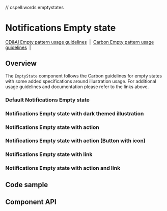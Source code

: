 // cspell:words emptystates

# Notifications Empty state

[CD&AI Empty pattern usage guidelines](https://pages.github.ibm.com/cdai-design/pal/patterns/empty-state/usage/)
&nbsp;|&nbsp;
[Carbon Empty pattern usage guidelines](https://www.carbondesignsystem.com/patterns/empty-states-pattern/)
&nbsp;|&nbsp;

## Overview

The `EmptyState` component follows the Carbon guidelines for empty states with
some added specifications around illustration usage. For additional usage
guidelines and documentation please refer to the links above.

### Default Notifications Empty state

<Canvas>
  <Story id={getStoryId(NotificationsEmptyState.displayName, 'default')} />
</Canvas>

### Notifications Empty state with dark themed illustration

<Canvas>
  <Story
    id={getStoryId(
      NotificationsEmptyState.displayName,
      'with-dark-mode-illustration'
    )}
  />
</Canvas>

### Notifications Empty state with action

<Canvas>
  <Story id={getStoryId(NotificationsEmptyState.displayName, 'with-action')} />
</Canvas>

### Notifications Empty state with action (Button with icon)

<Canvas>
  <Story
    id={getStoryId(
      NotificationsEmptyState.displayName,
      'with-action-icon-button'
    )}
  />
</Canvas>

### Notifications Empty state with link

<Canvas>
  <Story id={getStoryId(NotificationsEmptyState.displayName, 'with-link')} />
</Canvas>

### Notifications Empty state with action and link

<Canvas>
  <Story
    id={getStoryId(NotificationsEmptyState.displayName, 'with-action-and-link')}
  />
</Canvas>

## Code sample

<CodesandboxLink exampleDirectory="EmptyStates" />

## Component API

<ArgsTable />
